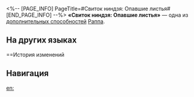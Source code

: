 <%-- [PAGE_INFO]
PageTitle=#Свиток ниндзя: Опавшие листья#
[END_PAGE_INFO] --%>
{{Навык Инфобокс
|Название         = Свиток ниндзя: Опавшие листья
|Изображение      = След Свиток ниндзя: Опавшие листья.png
|Персонаж         = Раппа
|Тип              = Доп. способность
|Возвышение       = 6
|Длительность     = 
|Описание         = Когда уязвимость противника пробивается, получаемый им {{Доп эффект|урон пробития}} повышается на 2%. Если текущая сила атаки Раппы выше 2&nbsp;400 ед., то за каждые 100 ед. силы атаки, превышающих это значение, получаемый им урон пробития повышается на доп. 1% до макс. доп. 8%. Этот эффект длится 2 хода.
|Свойство1        = 
|Масштабирование1 = 
}}
'''«Свиток ниндзя: Опавшие листья»''' — одна из [[дополнительная способность|дополнительных способностей]] [[Раппа]].

==На других языках==
{{На других языках
|en   = Ninjutsu Inscription: Withered Leaf
|zhs  = 忍法帖•枯叶
|zht  = 忍法帖•枯葉
|ja   = {{Rubi|忍法帖|にんぽうちょう}}・{{Rubi|枯葉|かれは}}
|ko   = 인법첩•고엽
|es   = Pergamino ninja: Hoja seca
|fr   = Écritures ninjutsu&nbsp;: Feuille flétrie
|ru   = Свиток ниндзя: Опавшие листья
|th   = Ninjutsu Inscription: Withered Leaf
|vi   = Bí Kíp Nhẫn Pháp: Lá Khô
|de   = Ninja-Kodex: Verwelktes Blatt
|id   = Ninjutsu Inscription: Withered Leaf
|pt   = Inscrição do Ninjutsu: Folha Murcha
}}

==История изменений
{{История изменений|3.5}}

==Навигация==
{{Навык Навбокс|Раппа}}

[[en:]]